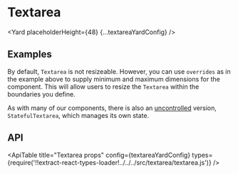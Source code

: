 <!--
Copyright (c) Uber Technologies, Inc.

This source code is licensed under the MIT license found in the
LICENSE file in the root directory of this source tree.
-->






# Textarea

<Yard placeholderHeight={48} {...textareaYardConfig} />

## Examples

<Example title="Basic usage" path="textarea/basic.js">
  <TextareaBasic />
</Example>

<Example title="States" path="textarea/states.js">
  <TextareaStates />
</Example>

<Example title="Sizes" path="textarea/sizes.js">
  <TextareaSizes />
</Example>

<Example title="Allow the user to resize" path="textarea/resizable.js">
  <TextareaResizable />
</Example>

By default, `Textarea` is not resizeable. However, you can use `overrides` as in the example above to supply minimum and maximum dimensions for the component. This will allow users to resize the `Textarea` within the boundaries you define.

<Example title="Focus and ref" path="textarea/ref.js">
  <TextareaRef />
</Example>

<Example title="Stateful (uncontrolled) usage" path="textarea/stateful.js">
  <TextareaStateful />
</Example>

As with many of our components, there is also an [uncontrolled](https://reactjs.org/docs/uncontrolled-components.html) version, `StatefulTextarea`, which manages its own state.

## API

<ApiTable
  title="Textarea props"
  config={textareaYardConfig}
  types={require('!!extract-react-types-loader!../../../src/textarea/textarea.js')}
/>

<Exports
  component={TextareaExports}
  title="Textarea exports"
  path="baseui/textarea"
/>
